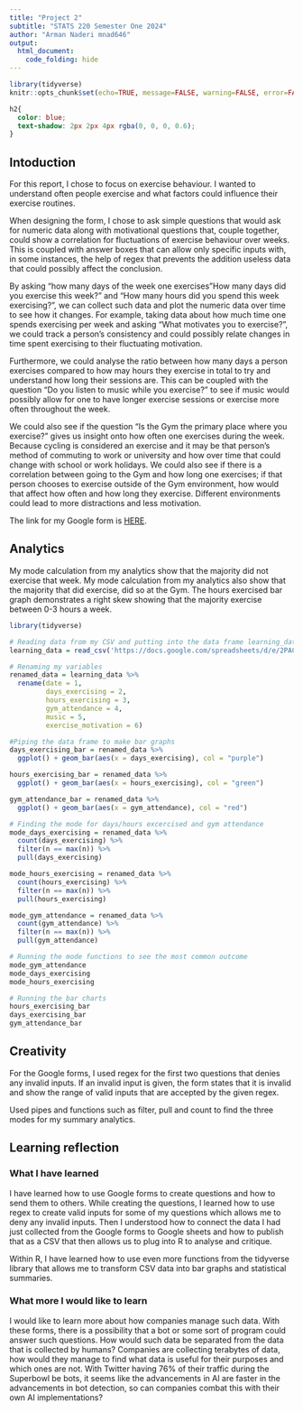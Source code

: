 ```yaml
---
title: "Project 2"
subtitle: "STATS 220 Semester One 2024"
author: "Arman Naderi mnad646"
output: 
  html_document:
    code_folding: hide
---
```


```r
library(tidyverse)
knitr::opts_chunk$set(echo=TRUE, message=FALSE, warning=FALSE, error=FALSE)
```

```css
h2{
  color: blue;
  text-shadow: 2px 2px 4px rgba(0, 0, 0, 0.6);
}
```
## Intoduction

For this report, I chose to focus on exercise behaviour. I wanted to understand often people exercise and what factors could influence their exercise routines.

When designing the form, I chose to ask simple questions that would ask for numeric data along with motivational questions that, couple together, could show a correlation for fluctuations of exercise behaviour over weeks. This is coupled with answer boxes that can allow only specific inputs with, in some instances, the help of regex that prevents the addition useless data that could possibly affect the conclusion.

By asking "how many days of the week one exercises "How many days did you exercise this week?" and "How many hours did you spend this week exercising?", we can collect such data and plot the numeric data over time to see how it changes. For example, taking data about how much time one spends exercising per week and asking "What motivates you to exercise?", we could track a person's consistency and could possibly relate changes in time spent exercising to their fluctuating motivation. 

Furthermore, we could analyse the ratio between how many days a person exercises compared to how may hours they exercise in total to try and understand how long their sessions are. This can be coupled with the question "Do you listen to music while you exercise?" to see if music would possibly allow for one to have longer exercise sessions or exercise more often throughout the week.

We could also see if the question "Is the Gym the primary place where you exercise?" gives us insight onto how often one exercises during the week. Because cycling is considered an exercise and it may be that person's method of commuting to work or university and how over time that could change with school or work holidays. We could also see if there is a correlation between going to the Gym and how long one exercises; if that person chooses to exercise outside of the Gym environment, how would that affect how often and how long they exercise. Different environments could lead to more distractions and less motivation.

The link for my Google form is [HERE](https://forms.gle/atvroWuyU5k8aCFN9).

## Analytics

My mode calculation from my analytics show that the majority did not exercise that week.
My mode calculation from my analytics also show that the majority that did exercise, did so at the Gym.
The  hours exercised bar graph demonstrates a right skew showing that the majority exercise between 0-3 hours a week.

``` r

library(tidyverse)

# Reading data from my CSV and putting into the data frame learning_data
learning_data = read_csv('https://docs.google.com/spreadsheets/d/e/2PACX-1vQkKN1kY2z2FC2C8sjOWu8ihVRI0J7AwMAFA9ha2qEh4eVHCRY4W8yp0w2Ofpx06mKm065LWRnK9_-l/pub?output=csv')

# Renaming my variables
renamed_data = learning_data %>%
  rename(date = 1,
         days_exercising = 2,
         hours_exercising = 3,
         gym_attendance = 4,
         music = 5,
         exercise_motivation = 6)

#Piping the data frame to make bar graphs
days_exercising_bar = renamed_data %>% 
  ggplot() + geom_bar(aes(x = days_exercising), col = "purple")

hours_exercising_bar = renamed_data %>% 
  ggplot() + geom_bar(aes(x = hours_exercising), col = "green")

gym_attendance_bar = renamed_data %>%
  ggplot() + geom_bar(aes(x = gym_attendance), col = "red")

# Finding the mode for days/hours excercised and gym attendance
mode_days_exercising = renamed_data %>%
  count(days_exercising) %>%
  filter(n == max(n)) %>%
  pull(days_exercising)

mode_hours_exercising = renamed_data %>%
  count(hours_exercising) %>%
  filter(n == max(n)) %>%
  pull(hours_exercising)

mode_gym_attendance = renamed_data %>%
  count(gym_attendance) %>%
  filter(n == max(n)) %>%
  pull(gym_attendance)

# Running the mode functions to see the most common outcome
mode_gym_attendance
mode_days_exercising
mode_hours_exercising

# Running the bar charts
hours_exercising_bar
days_exercising_bar
gym_attendance_bar

```


## Creativity

For the Google forms, I used regex for the first two questions that denies any invalid inputs. If an invalid input is given, the form states that it is invalid and show the range of valid inputs that are accepted by the given regex.

Used pipes and functions such as filter, pull and count to find the three modes for my summary analytics.


## Learning reflection

### What I have learned

I have learned how to use Google forms to create questions and how to send them to others. While creating the questions, I learned how to use regex to create valid inputs for some of my questions which allows me to deny any invalid inputs. Then I understood how to connect the data I had just collected from the Google forms to Google sheets and how to publish that as a CSV that then allows us to plug into R to analyse and critique.

Within R, I have learned how to use even more functions from the tidyverse library that allows me to transform CSV data into bar graphs and statistical summaries.

### What more I would like to learn

I would like to learn more about how companies manage such data. With these forms, there is a possibility that a bot or some sort of program could answer such questions. How would such data be separated from the data that is collected by humans? Companies are collecting terabytes of data, how would they manage to find what data is useful for their purposes and which ones are not. With Twitter having 76% of their traffic during the Superbowl be bots, it seems like the advancements in AI are faster in the advancements in bot detection, so can companies combat this with their own AI implementations?

